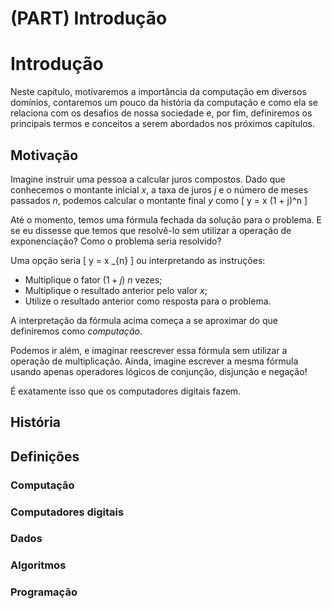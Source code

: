 # (PART) Introdução {-}

# Introdução

Neste capítulo, motivaremos a importância da computação em diversos domínios,
contaremos um pouco da história da computação e como ela se relaciona com os
desafios de nossa sociedade e, por fim, definiremos os principais termos e
conceitos a serem abordados nos próximos capítulos.

## Motivação

Imagine instruir uma pessoa a calcular juros compostos.  Dado que conhecemos o
montante inicial $x$, a taxa de juros $j$ e o número de meses passados $n$,
podemos calcular o montante final $y$ como
\[ y = x \cdot (1 + j)^n\text{.} \]

Até o momento, temos uma fórmula fechada da solução para o problema. E
se eu dissesse que temos que resolvê-lo sem utilizar a operação de
exponenciação? Como o problema seria resolvido?

Uma opção seria
\[ y = x \cdot \underbrace{(1 + j) \cdot \text{...} \cdot (1 + j)}_{n\text{ vezes}}\text{,} \]
ou interpretando as instruções:

- Multiplique o fator $(1 + j)$ $n$ vezes;
- Multiplique o resultado anterior pelo valor $x$;
- Utilize o resultado anterior como resposta para o problema.

A interpretação da fórmula acima começa a se aproximar do que definiremos como
*computação*.

Podemos ir além, e imaginar reescrever essa fórmula sem utilizar a operação de
multiplicação. Ainda, imagine escrever a mesma fórmula usando apenas operadores
lógicos de conjunção, disjunção e negação!

É exatamente isso que os computadores digitais fazem.

## História

## Definições

### Computação

### Computadores digitais

### Dados

### Algoritmos

### Programação
